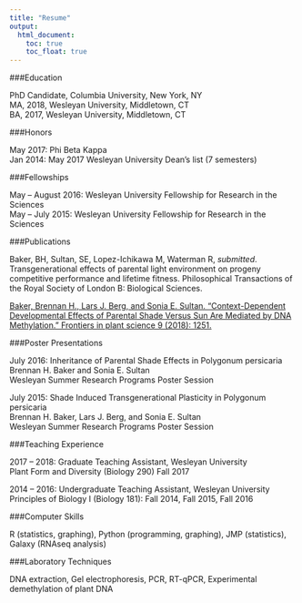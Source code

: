 ```yaml
---
title: "Resume"
output:
  html_document:
    toc: true
    toc_float: true
---
```


###Education

PhD Candidate, Columbia University, New York, NY  
MA, 2018, Wesleyan University, Middletown, CT  
BA, 2017, Wesleyan University, Middletown, CT  

###Honors

May 2017: Phi Beta Kappa  
Jan 2014: May 2017 Wesleyan University Dean’s list (7 semesters)  

###Fellowships

May – August 2016:	Wesleyan University Fellowship for Research in the Sciences  
May – July 2015:	Wesleyan University Fellowship for Research in the Sciences  

###Publications

Baker, BH, Sultan, SE, Lopez-Ichikawa M, Waterman R, *submitted*. Transgenerational effects of parental light environment on progeny competitive performance and lifetime fitness. Philosophical Transactions of the Royal Society of London B: Biological Sciences.  

[Baker, Brennan H., Lars J. Berg, and Sonia E. Sultan. "Context-Dependent Developmental Effects of Parental Shade Versus Sun Are Mediated by DNA Methylation." Frontiers in plant science 9 (2018): 1251.](https://www.frontiersin.org/articles/10.3389/fpls.2018.01251/full)  

###Poster Presentations

July 2016: Inheritance of Parental Shade Effects in Polygonum persicaria  
Brennan H. Baker and Sonia E. Sultan  
Wesleyan Summer Research Programs Poster Session  

July 2015: Shade Induced Transgenerational Plasticity in Polygonum persicaria  
Brennan H. Baker, Lars J. Berg, and Sonia E. Sultan  
Wesleyan Summer Research Programs Poster Session  

###Teaching Experience

2017 – 2018: Graduate Teaching Assistant, Wesleyan University  
Plant Form and Diversity (Biology 290) Fall 2017  

2014 – 2016: Undergraduate Teaching Assistant, Wesleyan University  
Principles of Biology I (Biology 181): Fall 2014, Fall 2015, Fall 2016  


###Computer Skills

R (statistics, graphing), Python (programming, graphing), JMP (statistics), Galaxy (RNAseq analysis)
	
###Laboratory Techniques

DNA extraction, Gel electrophoresis, PCR, RT-qPCR, Experimental demethylation of plant DNA





